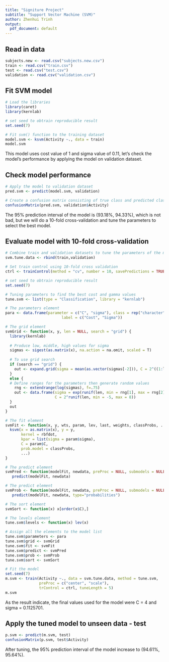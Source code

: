 ```yaml
---
title: "Signiture Project"
subtitle: "Support Vector Machine (SVM)"
author: Zhenhui Trinh
output:
  pdf_document: default
---
```


## Read in data
```r
subjects.new <- read.csv("subjects.new.csv")
train <- read.csv("train.csv")
test <- read.csv("test.csv")
validation <- read.csv("validation.csv")
```

## Fit SVM model
```r
# Load the libraries
library(caret)
library(kernlab)

# set seed to obtrain reproducible result
set.seed(7)

# Fit svm() function to the training dataset 
model.svm <- ksvm(Activity ~., data = train)
model.svm
```
    
This model uses cost value of 1 and sigma value of 0.11, let's check the model's performance by applying the model on validation dataset.
   
## Check model performance
```r
# Apply the model to validation dataset 
pred.svm <- predict(model.svm, validation)

# Create a confusion matrix consisting of true class and predicted class
confusionMatrix(pred.svm, validation$Activity)
```
    
The 95% prediction interval of the model is (93.18%, 94.33%), which is not bad, but we will do a 10-fold cross-validation and tune the parameters to select the best model. 

## Evaluate model with 10-fold cross-validation
```r
# Combine train and validation datasets to tune the parameters of the model 
svm.tune.data <- rbind(train,validation)

# Set train control using 10-fold cross validation 
ctrl <- trainControl(method = "cv", number = 10, savePredictions = TRUE)

# set seed to obtrain reproducible result
set.seed(7)

# Tuning parameters to find the best cost and gamma values 
tune.svm <- list(type = "Classification", library = "kernlab")

# The parameters element
para <- data.frame(parameter = c("C", "sigma"), class = rep("character",2), 
                         label = c("Cost", "Sigma"))

# The grid element
svmGrid <- function(x, y, len = NULL, search = "grid") {
  library(kernlab)
  
  # Produce low, middle, high values for sigma
  sigmas <- sigest(as.matrix(x), na.action = na.omit, scaled = T)
  
  # To use grid search
  if (search == "grid") {
    out <- expand.grid(sigma = mean(as.vector(sigmas[-2])), C = 2^((1:len) - 3))
  }
  else {
  # Define ranges for the parameters then generate random values
    rng <- extendrange(log(sigmas), f=.75)
    out <- data.frame(sigma = exp(runif(len, min = rng[1], max = rng[2])), 
                      C = 2^runif(len, min = -5, max = 8))
  }
  out
}

# The fit element
svmFit <- function(x, y, wts, param, lev, last, weights, classProbs, ...) {
  ksvm(x = as.matrix(x), y = y,
       kernel = rbfdot,
       kpar = list(sigma = param$sigma),
       C = param$C,
       prob.model = classProbs,
       ...)
}

# The predict element
svmPred <- function(modelFit, newdata, preProc = NULL, submodels = NULL)
   predict(modelFit, newdata)

# The predict element
svmProb <- function(modelFit, newdata, preProc = NULL, submodels = NULL)
   predict(modelFit, newdata, type="probabilities")

# The sort element
svmSort <- function(x) x[order(x$C),]

# The levels element
tune.svm$levels <- function(x) lev(x)

# Assign all the elements to the model list
tune.svm$parameters <- para
tune.svm$grid <- svmGrid
tune.svm$fit <- svmFit
tune.svm$predict <- svmPred
tune.svm$prob <- svmProb
tune.svm$sort <- svmSort

# Fit the model
set.seed(7)
m.svm <- train(Activity ~., data = svm.tune.data, method = tune.svm, 
               preProc = c("center", "scale"),
               trControl = ctrl, tuneLength = 5)
m.svm
```
    
As the result indicate, the final values used for the model were C = 4 and sigma = 0.1125701.  

## Apply the tuned model to unseen data - test
```r
p.svm <- predict(m.svm, test)
confusionMatrix(p.svm, test$Activity)
```
     
After tuning, the 95% prediction interval of the model increase to (94.61%, 95.64%).    


